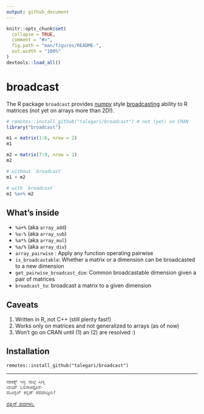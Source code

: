 ```yaml
---
output: github_document
---
```


<!-- README.md is generated from README.Rmd. Please edit that file -->

```r
knitr::opts_chunk$set(
  collapse = TRUE,
  comment = "#>",
  fig.path = "man/figures/README-",
  out.width = "100%"
)
devtools::load_all()
```

# broadcast

<!-- badges: start -->

<!-- badges: end -->

The R package `broadcast` provides [numpy](https://numpy.org/doc/stable/index.html) style [broadcasting](https://numpy.org/doc/stable/user/basics.broadcasting.html) ability to R matrices (not yet on arrays more than 2D!).

```r
# remotes::install_github("talegari/broadcast") # not (yet) on CRAN
library("broadcast")
```

```r
m1 = matrix(1:6, nrow = 2)
m1

m2 = matrix(7:9, nrow = 1)
m2

# without `broadcast`
m1 + m2

# with `broadcast`
m1 %a+% m2
```

## What's inside

-   `%a+%` (aka `array_add`)
-   `%a-%` (aka `array_sub`)
-   `%a*%` (aka `array_mul`)
-   `%a/%` (aka `array_div`)
-   `array_pairwise` : Apply any function operating pairwise
-   `is_broadcastable`: Whether a matrix or a dimension can be broadcasted to a new dimension
-   `get_pairwise_broadcast_dim`: Common broadcastable dimension given a pair of matrices
-   `broadcast_to`: broadcast a matrix to a given dimension

## Caveats

1.  Written in R, not C++ (still plenty fast!)
2.  Works only on matrices and not generalized to arrays (as of now)
3.  Won't go on CRAN until (1) an (2) are resolved :)

## Installation

```         
remotes::install_github("talegari/broadcast")
```

------------------------------------------------------------------------

```         
ನರಕಕ್ಕ್ ಇಳ್ಸಿ ನಾಲ್ಗೆ ಸೀಳ್ಸಿ
ಬಾಯ್ ಒಲಿಸಾಕಿದ್ರೂನೆ-
ಮೂಗ್ನಲ್ ಕನ್ನಡ್ ಪದವಾಡ್ತೀನಿ!
```

[ರತ್ನನ್ ಪದಗಳು.](https://sites.google.com/site/kavanasangraha/%E0%B2%95%E0%B2%B5%E0%B2%A8-%E0%B2%B8%E0%B2%97%E0%B2%B0%E0%B2%B9/%E0%B2%9C-%E0%B2%AA-%E0%B2%B0%E0%B2%9C%E0%B2%B0%E0%B2%A4%E0%B2%A8/%E0%B2%B0%E0%B2%A4%E0%B2%A8%E0%B2%A8-%E0%B2%AA%E0%B2%A6%E0%B2%97%E0%B2%B3)
